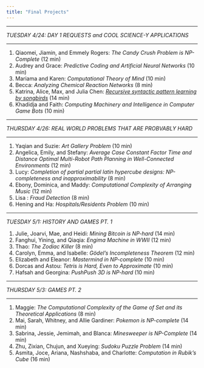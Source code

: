 ```yaml
---
title: "Final Projects"
---
```


<hr>
*TUESDAY 4/24: DAY 1 REQUESTS and COOL SCIENCE-Y APPLICATIONS*
<hr>
1. Qiaomei, Jiamin, and Emmely Rogers: _The Candy Crush Problem is NP-Complete_ (12 min)
2. Audrey and Grace: _Predictive Coding and Artificial Neural Networks_ (10 min)
3. Mariama and Karen: _Computational Theory of Mind_ (10 min)
4. Becca: _Analyzing Chemical Reaction Networks_ (8 min)
5. Katrina, Alice, Max, and Julia Chen: _[Recursive syntactic pattern learning by songbirds](https://granieri.github.io/songbird-syntax/)_ (14 min)
6. Khadidja and Faith: _Computing Machinery and Intelligence in Computer Game Bots_ (10 min)

<hr>
*THURSDAY 4/26: REAL WORLD PROBLEMS THAT ARE PROBVABLY HARD*
<hr>
1. Yaqian and Suzie: _Art Gallery Problem_ (10 min)
2. Angelica, Emily, and Stefany: _Average Case Constant Factor Time and Distance Optimal Multi-Robot Path Planning in Well-Connected Environments_ (12 min)
3. Lucy: _Completion of partial partial latin hypercube designs: NP-completeness and inapproximability_ (8 min)
4. Ebony, Dominica, and Maddy: _Computational Complexity of Arranging Music_ (12 min)
5. Lisa : _Fraud Detection_ (8 min)
6. Hening and Ha: _Hospitals/Residents Problem_ (10 min)

<hr>
*TUESDAY 5/1: HISTORY AND GAMES PT. 1*
</hr>
1. Julie, Joarvi, Mae, and Heidi: _Mining Bitcoin is NP-hard_ (14 min)
2. Fanghui, Yining, and Qiaqia: _Engima Machine in WWII_ (12 min)
3. Thao: _The Zodiac Killer_ (8 min)
4. Carolyn, Emma, and Isabelle: _Gödel’s Incompleteness Theorem_ (12 min)
5. Elizabeth and Eleanor: _Mastermind in NP-complete_ (10 min)
6. Dorcas and Astou: _Tetris is Hard, Even to Approximate_ (10 min)
7. Hafsah and Georgina: _PushPush 3D is NP-hard_ (10 min)

<hr>
*THURSDAY 5/3: GAMES PT. 2*
<hr>
1. Maggie: _The Computational Complexity of the Game of Set and its Theoretical Applications_ (8 min)
2. Mai, Sarah, Whitney, and Allie Gardiner: _Pokemon is NP-complete_ (14 min)
3. Sabrina, Jessie, Jemimah, and Blanca: _Minesweeper is NP-Complete_ (14 min)
4. Zhu, Zixian, Chujun, and Xueying: _Sudoku Puzzle Problem_ (14 min)
5. Asmita, Joce, Ariana, Nashshaba, and Charlotte: _Computation in Rubik’s Cube_ (16 min)